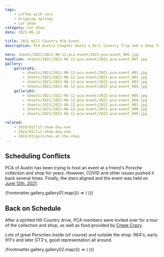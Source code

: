 ```yaml
---
tags:
    - coffee with cars
    - dripping springs
    - car show
category: Car Show
date: 2021-06-12

title: 2021 Hill Country PCA Event
description: PCA Austin Chapter Hosts a Hill Country Trip and a Shop Tour

hero: shoots/2021/2021-06-12-pca-event/2021-pca-event_005.jpg
headline: shoots/2021/2021-06-12-pca-event/2021-pca-event_007.jpg
gallery:
    gallery01:
        - shoots/2021/2021-06-12-pca-event/2021-pca-event_001.jpg
        - shoots/2021/2021-06-12-pca-event/2021-pca-event_002.jpg
        - shoots/2021/2021-06-12-pca-event/2021-pca-event_003.jpg
        - shoots/2021/2021-06-12-pca-event/2021-pca-event_004.jpg
    gallery02:
        - shoots/2021/2021-06-12-pca-event/2021-pca-event_005.jpg
        - shoots/2021/2021-06-12-pca-event/2021-pca-event_006.jpg
        - shoots/2021/2021-06-12-pca-event/2021-pca-event_007.jpg
        - shoots/2021/2021-06-12-pca-event/2021-pca-event_008.jpg
        - shoots/2021/2021-06-12-pca-event/2021-pca-event_009.jpg

related:
    - 2020/02/lit-show-day-one
    - 2022/02/lit-show-day-one
    - 2019/03/porsches-at-the-shop
---
```



## Scheduling Conflicts

PCA of Austin has been trying to host an event at a friend's Porsche collection and shop for years. However, COVID and other issues pushed it back several times. Finally, the stars aligned and the event was held on <a href="https://hcrpca.org/event/john-patterson-collection-tech-session" title="PCA Event in Austin">June 12th, 2021</a>.

<Gallery>
    <Grid>
        {frontmatter.gallery.gallery01.map((i) => (
            <GridImage>
                <Picture src={i} />
            </GridImage>
        ))}
    </Grid>
</Gallery>

## Back on Schedule

After a spirited Hill Country drive, PCA members were invited over for a tour of the collection and shop, as well as food provided by <a href="https://www.crepecrazy.com" title="Crepe Crazy">Crepe Crazy</a>.

Lots of great Porsches inside (of course) and outside the shop. 964's, early 911's and later GT3's, good representation all around.

<Gallery>
    <Grid>
        {frontmatter.gallery.gallery02.map((i) => (
            <GridImage>
                <Picture src={i} />
            </GridImage>
        ))}
    </Grid>
</Gallery>
